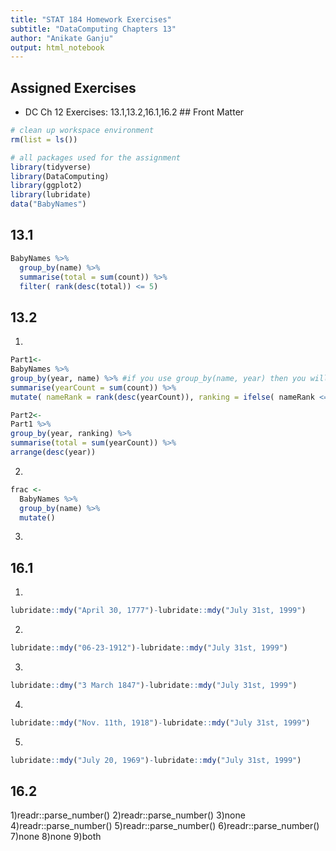 ```yaml
---
title: "STAT 184 Homework Exercises" 
subtitle: "DataComputing Chapters 13"
author: "Anikate Ganju"
output: html_notebook
---
```


## Assigned Exercises

- DC Ch 12 Exercises: 13.1,13.2,16.1,16.2
## Front Matter

```r
# clean up workspace environment
rm(list = ls())

# all packages used for the assignment
library(tidyverse)
library(DataComputing)
library(ggplot2)
library(lubridate)
data("BabyNames")
```
## 13.1
```r
BabyNames %>% 
  group_by(name) %>%
  summarise(total = sum(count)) %>%
  filter( rank(desc(total)) <= 5)
```

## 13.2
1)
```r
Part1<-
BabyNames %>%
group_by(year, name) %>% #if you use group_by(name, year) then you will not get the same table
summarise(yearCount = sum(count)) %>%
mutate( nameRank = rank(desc(yearCount)), ranking = ifelse( nameRank <= 100, "Top_100", "Below") )

Part2<-
Part1 %>%
group_by(year, ranking) %>%
summarise(total = sum(yearCount)) %>%
arrange(desc(year))
```
2)
```r
frac <-
  BabyNames %>%
  group_by(name) %>%
  mutate()
```
3)

## 16.1
1)
```r
lubridate::mdy("April 30, 1777")-lubridate::mdy("July 31st, 1999")
```
2)
```r
lubridate::mdy("06-23-1912")-lubridate::mdy("July 31st, 1999")
```
3)
```r
lubridate::dmy("3 March 1847")-lubridate::mdy("July 31st, 1999")
```
4)
```r
lubridate::mdy("Nov. 11th, 1918")-lubridate::mdy("July 31st, 1999")
```
5)
```r
lubridate::mdy("July 20, 1969")-lubridate::mdy("July 31st, 1999")
```

## 16.2

1)readr::parse_number()
2)readr::parse_number()
3)none
4)readr::parse_number()
5)readr::parse_number()
6)readr::parse_number()
7)none
8)none
9)both
